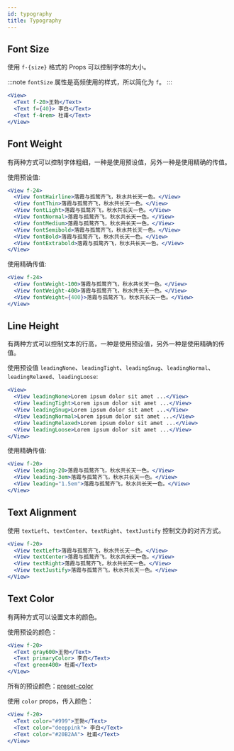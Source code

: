 ```yaml
---
id: typography
title: Typography
---
```



## Font Size

使用 `f-{size}` 格式的 Props 可以控制字体的大小。

:::note
`fontSize` 属性是高频使用的样式，所以简化为 `f`。
:::

```jsx live
<View>
  <Text f-20>王勃</Text>
  <Text f={40}> 李白</Text>
  <Text f-4rem> 杜甫</Text>
</View>
```

## Font Weight

有两种方式可以控制字体粗细，一种是使用预设值，另外一种是使用精确的传值。

使用预设值:

```jsx live
<View f-24>
  <View fontHairline>落霞与孤鹜齐飞，秋水共长天一色。</View>
  <View fontThin>落霞与孤鹜齐飞，秋水共长天一色。</View>
  <View fontLight>落霞与孤鹜齐飞，秋水共长天一色。</View>
  <View fontNormal>落霞与孤鹜齐飞，秋水共长天一色。</View>
  <View fontMedium>落霞与孤鹜齐飞，秋水共长天一色。</View>
  <View fontSemibold>落霞与孤鹜齐飞，秋水共长天一色。</View>
  <View fontBold>落霞与孤鹜齐飞，秋水共长天一色。</View>
  <View fontExtrabold>落霞与孤鹜齐飞，秋水共长天一色。</View>
</View>
```

使用精确传值:

```jsx live
<View f-24>
  <View fontWeight-100>落霞与孤鹜齐飞，秋水共长天一色。</View>
  <View fontWeight-400>落霞与孤鹜齐飞，秋水共长天一色。</View>
  <View fontWeight={400}>落霞与孤鹜齐飞，秋水共长天一色。</View>
</View>
```

## Line Height

有两种方式可以控制文本的行高，一种是使用预设值，另外一种是使用精确的传值。

使用预设值 `leadingNone`、`leadingTight`、`leadingSnug`、`leadingNormal`、`leadingRelaxed`、`leadingLoose`:

<LineHeight1 />

```jsx
<View>
  <View leadingNone>Lorem ipsum dolor sit amet ...</View>
  <View leadingTight>Lorem ipsum dolor sit amet ...</View>
  <View leadingSnug>Lorem ipsum dolor sit amet ...</View>
  <View leadingNormal>Lorem ipsum dolor sit amet ...</View>
  <View leadingRelaxed>Lorem ipsum dolor sit amet ...</View>
  <View leadingLoose>Lorem ipsum dolor sit amet ...</View>
</View>
```

使用精确传值:

```jsx live
<View f-20>
  <View leading-20>落霞与孤鹜齐飞，秋水共长天一色。</View>
  <View leading-3em>落霞与孤鹜齐飞，秋水共长天一色。</View>
  <View leading="1.5em">落霞与孤鹜齐飞，秋水共长天一色。</View>
</View>
```

## Text Alignment

使用 `textLeft`、`textCenter`、`textRight`、`textJustify` 控制文办的对齐方式。

```jsx live
<View f-20>
  <View textLeft>落霞与孤鹜齐飞，秋水共长天一色。</View>
  <View textCenter>落霞与孤鹜齐飞，秋水共长天一色。</View>
  <View textRight>落霞与孤鹜齐飞，秋水共长天一色。</View>
  <View textJustify>落霞与孤鹜齐飞，秋水共长天一色。</View>
</View>
```

## Text Color

有两种方式可以设置文本的颜色。

使用预设的颜色：

```jsx live
<View f-20>
  <Text gray600>王勃</Text>
  <Text primaryColor> 李白</Text>
  <Text green400> 杜甫</Text>
</View>
```

所有的预设颜色：[preset-color](/docs/preset-color)

使用 `color` props，传入颜色：

```jsx live
<View f-20>
  <Text color="#999">王勃</Text>
  <Text color="deeppink"> 李白</Text>
  <Text color="#20B2AA"> 杜甫</Text>
</View>
```
